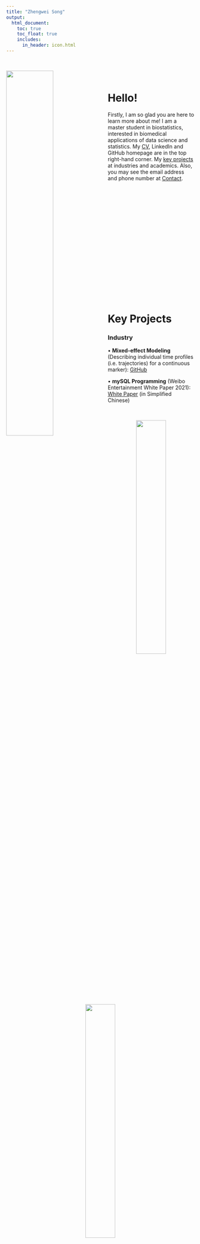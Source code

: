 ```yaml
---
title: "Zhengwei Song"
output: 
  html_document:
    toc: true
    toc_float: true
    includes: 
      in_header: icon.html
---
```


&nbsp;

<img src="images/self.jpg" style="width:50%; margin: 0px 20px 0px 0px" align="left">

&nbsp;

# Hello!

Firstly, I am so glad you are here to learn more about me! I am a master student in biostatistics, interested in biomedical applications of data science and statistics. My [CV](CV/CV_Jun2023.pdf), LinkedIn and GitHub homepage are in the top right-hand corner. My [key projects](https://zhengweisong98.github.io/main/#Key_Projects) at industries and academics. Also, you may see the email address and phone number at [Contact](https://zhengweisong98.github.io/main/#Contact).

<p style="margin-bottom: 350px;"></p>

# Key Projects

### Industry

&bull; **Mixed-effect Modeling** (Describing individual time profiles (i.e. trajectories) for a continuous marker): [GitHub](https://github.com/Genentech/jmpost)

&bull; **mySQL Programming** (Weibo Entertainment White Paper 2021): [White Paper](https://weibo.cn/sinaurl?u=https%3A%2F%2Fv2.rabbitpre.com%2Fm2%2FFw90XhQYdRi) (in Simplified Chinese)

&nbsp;

<div style="text-align: center;">
  <img src="images/roche.jpg" style="width: 40%;" />
  <img src="images/roche_all.jpg" style="width: 40%;" />
  <p style="text-align: center; font-weight: light;">Biostatistics Intern at Roche Diagnostics, 2022</p>
</div>

&nbsp;

### Coursework

&bull; **Exploratory Statistic and Weighted Least Squares Modeling** (Relationship between county population size and COVID-19 prevalence, and the COVID-19 prevalence among different age groups): [Website](https://zhengweisong98.github.io/p8105_final_project/)

&bull; **Linear Modeling** (Body fat based on physiological indicators): [Report](projects/linear reg.pdf)

&bull; **Statistical Learning** (Prediction models for Covid-19 recovery time and risk factors for long recovery time): [Report](projects/statistical learning.pdf)

&bull; **Monte Carlo Simulation** (Designing a simulation study to assess the three hypothesis testings of log-rank test ): [Report](projects/MC simulation report.pdf), [Slide](projects/MC simulation.pdf)

&bull; **Newton-Raphson Algorithm** (Analyses of daily COVID-19 cases, hospitalization, death in NYC): [Report](projects/Newton report.pdf), [Slide](projects/Newton.pdf)

&bull; **MCMC** (Bayesian Hierarchical Modeling of COVID-19 Cases and Government Response in the US): [Report](projects/MCMC report.pdf), [Slide](projects/MCMC.pdf)

&bull; **MLMC** (Black-Scholes Pricing Model Data Simulation): [Slide](projects/mlmc.pdf)

# Awards

&bull; [Shandong University Third-class Academic Scholarship, 2017-2018](awards/scholarsdu.pdf)

&bull; [AAAI 2022 Security AI Challenger VIII Award (44 out of 3692)](https://tianchi.aliyun.com/competition/entrance/531939/rankingList)

&bull; [Enactus Best Individual of Student Project in Shandong University, 2018](https://mp.weixin.qq.com/s/skvVfPcQPGasitE5BxjWyg) (in Simplified Chinese)

# Extracurricular Activities

&bull; Shandong University School of Mathematics - Enactus Joint Undergraduate Program on **Edible Tableware Innovation**: [Report](projects/edible tableware result.pdf)

&nbsp;

<div style="text-align: center;">
![Treasurer at Enactus, 2018](images/enactus.jpg){width=50%}
</div>

&nbsp;

# Contact

<i class="fas fa-phone"></i> Tel: +1 (332)-256-6895

<i class="fas fa-envelope"></i> Email: <zs2539@cumc.columbia.edu>

<i class="fa-solid fa-map-location-dot"></i> Address: 630 W 168th St, Presbyterian Hospital 19F, New York, NY, 10032